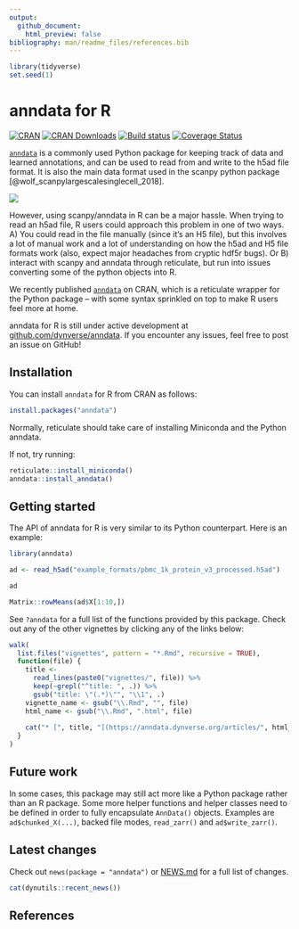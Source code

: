 ```yaml
---
output:
  github_document:
    html_preview: false
bibliography: man/readme_files/references.bib
---
```


```r
library(tidyverse)
set.seed(1)
```

# anndata for R

<!-- badges: start -->
[![CRAN](https://www.r-pkg.org/badges/version/anndata)](https://cran.r-project.org/package=anndata)
[![CRAN Downloads](https://cranlogs.r-pkg.org/badges/anndata)](https://cran.r-project.org/package=anndata)
[![Build status](https://github.com/dynverse/anndata/workflows/R-CMD-check/badge.svg)](https://github.com/dynverse/anndata/actions)
[![Coverage Status](https://codecov.io/gh/dynverse/anndata/branch/master/graph/badge.svg)](https://codecov.io/gh/dynverse/anndata?branch=master)
<!-- badges: end -->

[`anndata`](https://anndata.readthedocs.io/en/latest/) is a commonly used Python package 
for keeping track of data and learned annotations, and can be used to read from and write to the h5ad 
file format. It is also the main data format used in the scanpy python package [@wolf_scanpylargescalesinglecell_2018].

![](https://raw.githubusercontent.com/dynverse/anndata/master/man/readme_files/anndata_for_r.png)

However, using scanpy/anndata in R can be a major hassle. When trying to read an h5ad file,
R users could approach this problem in one of two ways. A) You could read in the file manually
(since it's an H5 file), but this involves a lot of manual work and a lot of understanding
on how the h5ad and H5 file formats work (also, expect major headaches from cryptic hdf5r bugs).
Or B) interact with scanpy and anndata through reticulate, but run into issues converting
some of the python objects into R.

We recently published [`anndata`](https://cran.r-project.org/package=anndata) on CRAN,
which is a reticulate wrapper for the Python package -- with some syntax sprinkled on top to make
R users feel more at home. 

anndata for R is still under active development at [github.com/dynverse/anndata](https://github.com/dynverse/anndata). 
If you encounter any issues, feel free to post an issue on GitHub!

## Installation

You can install `anndata` for R from CRAN as follows:

```r
install.packages("anndata")
```

Normally, reticulate should take care of installing Miniconda and the Python anndata.

If not, try running:

```r
reticulate::install_miniconda()
anndata::install_anndata()
```

## Getting started

The API of anndata for R is very similar to its Python counterpart. Here is an example:

```r
library(anndata)

ad <- read_h5ad("example_formats/pbmc_1k_protein_v3_processed.h5ad")

ad

Matrix::rowMeans(ad$X[1:10,])
```


See `?anndata` for a full list of the functions provided by this package.
Check out any of the other vignettes by clicking any of the links below:

```r
walk(
  list.files("vignettes", pattern = "*.Rmd", recursive = TRUE),
  function(file) {
    title <- 
      read_lines(paste0("vignettes/", file)) %>% 
      keep(~grepl("^title: ", .)) %>% 
      gsub("title: \"(.*)\"", "\\1", .)
    vignette_name <- gsub("\\.Rmd", "", file)
    html_name <- gsub("\\.Rmd", ".html", file)
    
    cat("* [", title, "](https://anndata.dynverse.org/articles/", html_name, ")\n", sep = "")
  }
)
```

## Future work

In some cases, this package may still act more like a Python package rather than an R package.
Some more helper functions and helper classes need to be defined in order to fully encapsulate
`AnnData()` objects. Examples are `ad$chunked_X(...)`, backed file modes, `read_zarr()` and `ad$write_zarr()`.

## Latest changes
Check out `news(package = "anndata")` or [NEWS.md](NEWS.md) for a full list of changes.

<!-- This section gets automatically generated from NEWS.md -->

```r
cat(dynutils::recent_news())
```

## References
